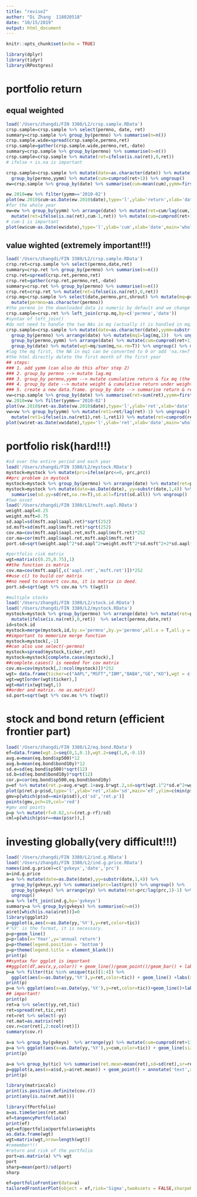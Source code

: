 ```yaml
---
title: "revise2"
author: "Di Zhang  118020518"
date: "10/15/2019"
output: html_document
---
```


```r
knitr::opts_chunk$set(echo = TRUE)
```

```r
library(dplyr)
library(tidyr)
library(RPostgres)
```

# portfolio return
## equal weighted 
```r
load('/Users/zhangdi/FIN 3380/L2/crsp.sample.RData')
crsp.sample=crsp.sample %>% select(permno, date, ret)
summary=crsp.sample %>% group_by(permno) %>% summarise(n=n())
crsp.sample.wide=spread(crsp.sample,permno,ret)
crsp.sample=gather(crsp.sample.wide,permno,ret,-date)
summary=crsp.sample %>% group_by(permno) %>% summarise(n=n())
crsp.sample=crsp.sample %>% mutate(ret=ifelse(is.na(ret),0,ret))
# ifelse + is.na is important

crsp.sample=crsp.sample %>% mutate(date=as.character(date)) %>% mutate(yymm=substr(date,1,7)) %>%
  group_by(permno,yymm) %>% mutate(cum=cumprod(ret+1)) %>% ungroup()
ew=crsp.sample %>% group_by(date) %>% summarise(cum=mean(cum),yymm=first(yymm))

ew.2010=ew %>% filter(yymm=='2010-02')
plot(ew.2010$cum~as.Date(ew.2010$date),type='l',ylab='return',xlab='date',main='ew for 2010-02')
#for the whole year
ew=ew %>% group_by(yymm) %>% arrange(date) %>% mutate(ret=cum/lag(cum,1)-1) %>% ungroup() %>%
  mutate(ret=ifelse(is.na(ret),cum-1,ret)) %>% mutate(cum=cumprod(ret+1))
# cum-1 is important
plot(ew$cum~as.Date(ew$date),type='l',ylab='cum',xlab='date',main='whole period')
```

## value wighted (extremely important!!!)
```r
load('/Users/zhangdi/FIN 3380/L2/crsp.sample.RData')
crsp.ret=crsp.sample %>% select(permno,date,ret) 
summary=crsp.ret %>% group_by(permno) %>% summarise(n=n())
crsp.ret=spread(crsp.ret,permno,ret)
crsp.ret=gather(crsp.ret,permno,ret,-date)
summary=crsp.ret %>% group_by(permno) %>% summarise(n=n())
crsp.ret=crsp.ret %>% mutate(ret=ifelse(is.na(ret),0,ret))
crsp.mq=crsp.sample %>% select(date,permno,prc,shrout) %>% mutate(mq=prc*shrout) %>% select(permno,date,mq) %>%
  mutate(permno=as.character(permno))
#the permno in the downloaded data is numeric by default and we change it to the character type.
crsp.sample=crsp.ret %>% left_join(crsp.mq,by=c('permno','date'))
#syntax of left_join()
#do not need to handle the two NAs in mq (actually it is handled in mq1)
crsp.sample=crsp.sample %>% mutate(date=as.character(date),yymm=substr(date,1,7)) %>% 
  group_by(permno) %>% arrange(date) %>% mutate(mq1=lag(mq,1))  %>% ungroup() %>%
  group_by(permno,yymm) %>% arrange(date) %>% mutate(cum=cumprod(ret+1),mq=first(mq1)) %>% ungroup() %>% filter(yymm!=first(yymm)) %>%
  group_by(date) %>% mutate(wgt=mq/sum(mq,na.rm=T)) %>% ungroup() %>% mutate(ret=cum*wgt)
#lag the mq first, the NA in mq1 can be converted to 0 or add 'na.rm=T' in sum function. 
#the html directly delete the first month of the first year
## steps:
### 1. add yymm (can also do this after step 2)
### 2. group_by permno --> mutate lag.mq
### 3. group_by permno,yymm --> mutate cumulative return & fix mq (the html deletes the first month and handles NAs in lag.me)
### 4. group_by date --> mutate weight & cumulative return under weight
### 5. create a new data.frame. group_by date --> summarise return & retain yymm
vw=crsp.sample %>% group_by(date) %>% summarise(ret=sum(ret),yymm=first(yymm))
vw.2010=vw %>% filter(yymm=='2010-02')
plot(vw.2010$ret~as.Date(vw.2010$date),type='l',ylab='ret',xlab='date',main='vw-2010-02')
vw=vw %>% group_by(yymm) %>% mutate(ret1=ret/lag(ret)-1) %>% ungroup() %>%
  mutate(ret1=ifelse(is.na(ret1),ret-1,ret1)) %>% mutate(ret=cumprod(ret1+1))
plot(vw$ret~as.Date(vw$date),type='l',ylab='ret',xlab='date',main='whole period')
```

# portfolio risk(hard!!!)
```r
#sd over the entire period and each year
load('/Users/zhangdi/FIN 3380/L2/mystock.RData')
mystock=mystock %>% mutate(prc=ifelse(prc<=0,-prc,prc))
##prc problem in mystock
mystock=mystock %>% group_by(permno) %>% arrange(date) %>% mutate(ret=prc/lag(prc,1)-1) %>% mutate(sd.all=sd(ret,na.rm=T)) %>% ungroup()
mystock=mystock %>% mutate(date=as.Date(date), yy=substr(date,1,4)) %>% group_by(permno,yy) %>%
  summarise(sd.yy=sd(ret,na.rm=T),sd.all=first(sd.all)) %>% ungroup()
#two asset 
load('/Users/zhangdi/FIN 3380/L1/msft.aapl.RData')
weight.aapl=0.25
weight.msft=0.75
sd.aapl=sd(msft.aapl$aapl.ret)*sqrt(252)
sd.msft=sd(msft.aapl$msft.ret)*sqrt(252)
cov.ma=cov(msft.aapl$aapl.ret,msft.aapl$msft.ret)*252
cor.ma=cor(msft.aapl$aapl.ret,msft.aapl$msft.ret)
port.sd=sqrt(weight.aapl^2*sd.aapl^2+weight.msft^2*sd.msft^2+2*sd.aapl*sd.msft*cor.ma*weight.aapl*weight.msft)

#portfolio risk matrix
wgt=matrix(c(0.25,0.75),1)
##the function is matrix
cov.ma=cov(msft.aapl[,c('aapl.ret','msft.ret')])*252
##use c() to build cor matrix
##no need to convert cov.ma, it is matrix in deed.
port.sd=sqrt(wgt %*% cov.ma %*% t(wgt))

#multiple stocks
load('/Users/zhangdi/FIN 3380/L2/stock.id.RData')
load('/Users/zhangdi/FIN 3380/L2/mystock.RData')
mystock=mystock %>% group_by(permno) %>% arrange(date) %>% mutate(ret=prc/lag(prc,1)-1) %>% ungroup() %>%
  mutate(ifelse(is.na(ret),0,ret))  %>% select(permno,date,ret)
id=stock.id
mystock=merge(mystock,id,by.x='permno',by.y='permno',all.x = T,all.y = T)
##important to memorize merge function
mystock=mystock[,-1]
##can also use select(-permno)
mystock=spread(mystock,ticker,ret)
mystock=mystock[complete.cases(mystock),]
##complete.cases() is needed for cov matrix
cov.ms=cov(mystock[,2:ncol(mystock)])*252
wgt= data.frame(ticker=c("AAPL","MSFT","IBM","BABA","GE","KO"),wgt = c(0.15,0.2,0.1,0.25,0.1,0.2))
wgt=wgt[order(wgt$ticker),]
wgt=matrix(wgt$wgt,1)
##order and matrix. no as.matrix()
sd.port=sqrt(wgt %*% cov.ms %*% t(wgt))
```

# stock and bond return (efficient frontier part)
```r
load('/Users/zhangdi/FIN 3380/L2/eq.bond.RData')
ef=data.frame(wgt.1=seq(0,1,0.1),wgt.2=seq(1,0,-0.1))
avg.e=mean(eq.bond$sp500)*12
avg.b=mean(eq.bond$bond10y)*12
sd.e=sd(eq.bond$sp500)*sqrt(12)
sd.b=sd(eq.bond$bond10y)*sqrt(12)
cor.p=cor(eq.bond$sp500,eq.bond$bond10y)
p=ef %>% mutate(ret.p=avg.e*wgt.1+avg.b*wgt.2,sd=sqrt(wgt.1^2*sd.e^2+wgt.2^2*sd.b^2+2*wgt.1*wgt.2*cor.p*sd.e*sd.b))
plot(p$ret.p~p$sd,type='l',ylab='ret',xlab='sd',main='ef',ylim=c(min(p$ret.p)-0.01,max(p$ret.p+0.01)),lwd=2)
gmv=p[which(p$sd==min(p$sd)),c('sd','ret.p')]
points(gmv,pch=19,col='red')
#gmv and points
p=p %>% mutate(rf=0.02,sr=(ret.p-rf)/sd)
cml=p[which(p$sr==max(p$sr)),]
```


# investing globally(very difficult!!!)
```r
load('/Users/zhangdi/FIN 3380/L2/ind.g.RData')
load('/Users/zhangdi/FIN 3380/L2/ind.g.price.RData')
names(ind.g.price)=c('gvkeyx','date','prc')
a=ind.g.price
a=a %>% mutate(date=as.Date(date),yy=substr(date,1,4)) %>%
  group_by(gvkeyx,yy) %>% summarise(prc=last(prc)) %>% ungroup() %>%
  group_by(gvkeyx) %>% arrange(yy) %>% mutate(ret=prc/lag(prc,1)-1) %>%
  ungroup()
a=a %>% left_join(ind.g,by='gvkeyx')
summary=a %>% group_by(gvkeyx) %>% summarise(n=n())
a$ret[which(is.na(a$ret))]=0
library(ggplot2)
p=ggplot(a,aes(x=as.Date(yy,'%Y'),y=ret,color=tic))
#'%Y' is the format, it is necessary.
p=p+geom_line()
p=p+labs(x='Year',y='annual return')
p=p+theme(legend.position = 'bottom')
p=p+theme(legend.title = element_blank())
print(p)
##syntax for ggplot is important
##ggplot(df,aes(x,y,color)) + geom_line()/geom_point()/geom_bar() + labs(x,y,title) + theme +…
p=a %>% filter(tic %in% unique(tic)[1:4]) %>%
  ggplot(aes(x=as.Date(yy,'%Y'),y=ret,color=tic)) + geom_line() +labs(x='year',y='ret') + theme(legend.position = 'bottom') +theme_bw()
print(p)
p=a %>% ggplot(aes(x=as.Date(yy,'%Y'),y=ret,color=tic))+geom_line()+labs(x='year',y='ret')+theme(legend.position = 'bottom')+theme_bw()+facet_wrap(facets=~tic)
## important!
print(p)
ret=a %>% select(yy,ret,tic) 
ret=spread(ret,tic,ret)
ret=ret %>% select(-yy)
ret.mat=as.matrix(ret)
cov.r=cor(ret[,2:ncol(ret)])
summary(cov.r)

a=a %>% group_by(gvkeyx)  %>% arrange(yy) %>% mutate(cum=cumprod(ret+1)) %>% ungroup()
p=a %>% ggplot(aes(x=as.Date(yy,'%Y'),y=cum,color=tic)) + geom_line(size=1) + labs(y='cum',x='year') +theme(legend.position = 'bottom')+theme_bw()
print(p)

a=a %>% group_by(tic) %>% summarise(ret.mean=mean(ret),sd=sd(ret),sr=ret.mean/sd) %>% arrange(-sr)
p=ggplot(a,aes(x=a$sd,y=a$ret.mean)) + geom_point() + annotate('text',x=a$sd-0.01,y=a$ret.mean+0.01,label=a$tic) +labs(x='sd',y='ret.mean') + theme_bw()
print(p)

library(matrixcalc)
print(is.positive.definite(cov.r))
print(any(is.na(ret.mat)))

library(fPortfolio)
a=as.timeSeries(ret.mat)
ef=tangencyPortfolio(a)
print(ef)
wgt=ef@portfolio@portfolio$weights
as.data.frame(wgt)
wgt=matrix(wgt,nrow=length(wgt))
#remember!!!
#return and risk of the portfolio
port=as.matrix(a) %*% wgt
port
sharp=mean(port)/sd(port)
sharp

ef=portfolioFrontier(data=a)
tailoredFrontierPlot(object = ef,risk='Sigma',twoAssets = FALSE,sharpeRatio = FALSE)
```




